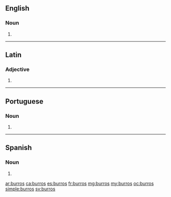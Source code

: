 ==English==

===Noun===
{{head|en|plural}}

# {{plural of|burro|lang=en}}

----

==Latin==

===Adjective===
{{la-adj-form|burrōs}}

# {{inflection of|burrus||acc|m|p|lang=la}}

----

==Portuguese==

===Noun===
{{head|pt|plural}} {{g|m}}

# {{plural of|burro|lang=pt}}

----

==Spanish==

===Noun===
{{head|es|noun form|g=m-p}}

# {{plural of|burro|lang=es}}

[[ar:burros]]
[[ca:burros]]
[[es:burros]]
[[fr:burros]]
[[mg:burros]]
[[my:burros]]
[[oc:burros]]
[[simple:burros]]
[[sv:burros]]